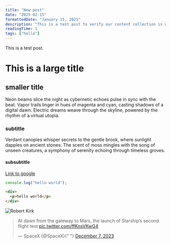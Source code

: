```yaml
---
title: "New post"
date: "2025-02-15"
formattedDate: "January 15, 2025"
description: "This is a test post to verify our content collection is working. I will be adding more content soon. This is a long description to test how it looks on the timeline."
readingTime: 1
tags: ["hello"]
---
```



This is a test post.

# This is a large title

## smaller title

Neon beams slice the night as cybernetic echoes pulse in sync with the beat. Vapor trails linger in hues of magenta and cyan, casting shadows of a digital dawn. Electric dreams weave through the skyline, powered by the rhythm of a virtual utopia.

### subtitle

Verdant canopies whisper secrets to the gentle brook, where sunlight dapples on ancient stones. The scent of moss mingles with the song of unseen creatures, a symphony of serenity echoing through timeless groves.

#### subsubtitle

[Link to google](https://www.google.com)

```js
console.log("hello world");
```

```html
<div>
  <p>hello world</p>
</div>
```

<Image src={rk} alt="Robert Kirk" class="rounded-lg max-w-36 w-full" />

<blockquote class="twitter-tweet" data-theme="dark">
  <p lang="en" dir="ltr">
    At dawn from the gateway to Mars, the launch of Starship’s second flight
    test <a href="https://t.co/ffKnsVKwG4">pic.twitter.com/ffKnsVKwG4</a>
  </p>
  &mdash; SpaceX (@SpaceX){" "}
  <a href="https://twitter.com/SpaceX/status/1732824684683784516?ref_src=twsrc%5Etfw">
    December 7, 2023
  </a>
</blockquote> <script
  async
  src="https://platform.twitter.com/widgets.js"
  charset="utf-8"
></script>
